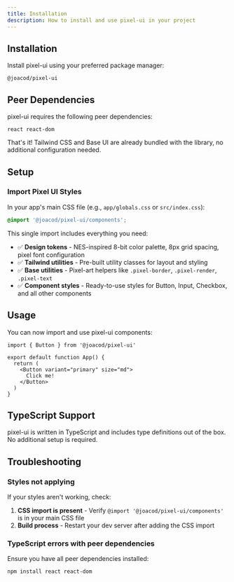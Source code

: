 ```yaml
---
title: Installation
description: How to install and use pixel-ui in your project
---
```


## Installation

Install pixel-ui using your preferred package manager:

```package-install
@joacod/pixel-ui
```

## Peer Dependencies

pixel-ui requires the following peer dependencies:

```package-install
react react-dom
```

That's it! Tailwind CSS and Base UI are already bundled with the library, no additional configuration needed.

## Setup

### Import Pixel UI Styles

In your app's main CSS file (e.g., `app/globals.css` or `src/index.css`):

```css
@import '@joacod/pixel-ui/components';
```

This single import includes everything you need:

- ✅ **Design tokens** - NES-inspired 8-bit color palette, 8px grid spacing, pixel font configuration
- ✅ **Tailwind utilities** - Pre-built utility classes for layout and styling
- ✅ **Base utilities** - Pixel-art helpers like `.pixel-border`, `.pixel-render`, `.pixel-text`
- ✅ **Component styles** - Ready-to-use styles for Button, Input, Checkbox, and all other components

## Usage

You can now import and use pixel-ui components:

```tsx
import { Button } from '@joacod/pixel-ui'

export default function App() {
  return (
    <Button variant="primary" size="md">
      Click me!
    </Button>
  )
}
```

## TypeScript Support

pixel-ui is written in TypeScript and includes type definitions out of the box. No additional setup is required.

## Troubleshooting

### Styles not applying

If your styles aren't working, check:

1. **CSS import is present** - Verify `@import '@joacod/pixel-ui/components'` is in your main CSS file
2. **Build process** - Restart your dev server after adding the CSS import

### TypeScript errors with peer dependencies

Ensure you have all peer dependencies installed:

```package-install
npm install react react-dom
```
